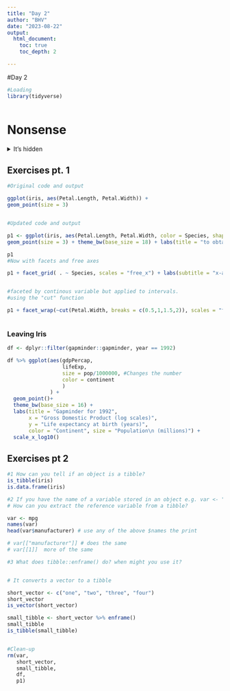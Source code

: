 ```yaml
---
title: "Day 2"
author: "BHV"
date: "2023-08-22"
output:
  html_document:
    toc: true
    toc_depth: 2

---
```


#Day 2 



```r
#Loading 
library(tidyverse)



```

# Nonsense 
<details>
<summary> It's hidden </summary>

```r

mtcars %>% ggplot(aes(cyl, hp)) + geom_point() + geom_smooth(method = "lm") + theme_bw()

diamonds %>% ggplot(aes(carat, color, color = price)) + geom_point() + facet_wrap(~color, scales = "free_y")

diamonds %>% ggplot(aes(price, cut, color = color)) + geom_point()

```
</details>

## Exercises pt. 1
```r
#Original code and output

ggplot(iris, aes(Petal.Length, Petal.Width)) +
geom_point(size = 3)


#Updated code and output

p1 <- ggplot(iris, aes(Petal.Length, Petal.Width, color = Species, shape = Species)) +
geom_point(size = 3) + theme_bw(base_size = 18) + labs(title = "to obtain this plot")

p1
#Now with facets and free axes

p1 + facet_grid( . ~ Species, scales = "free_x") + labs(subtitle = "x-axis varies")


#faceted by continous variable but applied to intervals.
#using the "cut" function

p1 + facet_wrap(~cut(Petal.Width, breaks = c(0.5,1,1.5,2)), scales = "free_y") 



```
### Leaving Iris

```r
df <- dplyr::filter(gapminder::gapminder, year == 1992)

df %>% ggplot(aes(gdpPercap,
                  lifeExp,
                  size = pop/1000000, #Changes the number
                  color = continent
                  )
              ) +
  geom_point()+
  theme_bw(base_size = 16) +
  labs(title = "Gapminder for 1992",
       x = "Gross Domestic Product (log scales)",
       y = "Life expectancy at birth (years)",
       color = "Continent", size = "Population\n (millions)") +
  scale_x_log10()


```

## Exercises pt 2

```r

#1 How can you tell if an object is a tibble?
is_tibble(iris)
is.data.frame(iris)

#2 If you have the name of a variable stored in an object e.g. var <- "mpg"
# How can you extract the reference variable from a tibble?

var <- mpg
names(var)
head(var$manufacturer) # use any of the above $names the print

# var[["manufacturer"]] # does the same
# var[[1]]  more of the same

#3 What does tibble::enframe() do? when might you use it?


# It converts a vector to a tibble

short_vector <- c("one", "two", "three", "four")
short_vector
is_vector(short_vector)

small_tibble <- short_vector %>% enframe()
small_tibble
is_tibble(small_tibble)


#Clean-up
rm(var,
   short_vector,
   small_tibble,
   df,
   p1)

```


